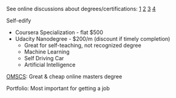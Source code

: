 
See online discussions about degrees/certifications: [1](http://canyon289.github.io/DSGuide.html#DSGuide) [2](https://news.ycombinator.com/item?id=13654127) [3](http://cole-maclean.github.io/blog/Self%20Taught%20AI/) [4](https://news.ycombinator.com/item?id=12516441)

Self-edify
- Coursera Specialization - flat $500
- Udacity Nanodegree - $200/m (discount if timely completion)
  - Great for self-teaching, not recognized degree
  - Machine Learning
  - Self Driving Car
  - Artificial Intelligence

[OMSCS](https://www.omscs.gatech.edu/): Great & cheap online masters degree

Portfolio: Most important for getting a job
